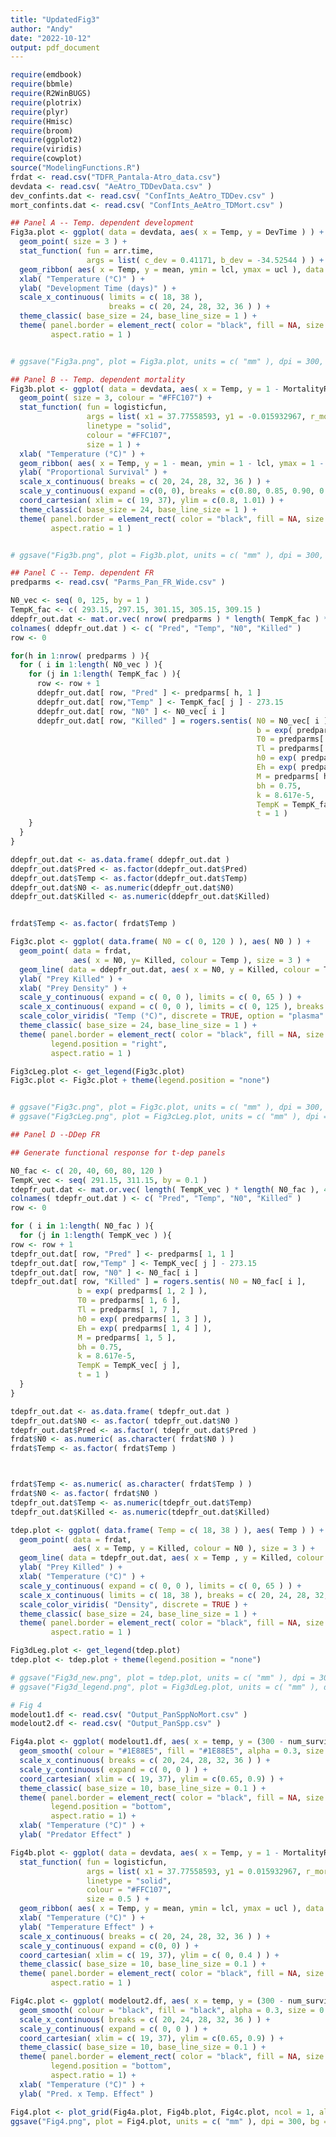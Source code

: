 ```yaml
---
title: "UpdatedFig3"
author: "Andy"
date: "2022-10-12"
output: pdf_document
---
```


```r
require(emdbook)
require(bbmle)
require(R2WinBUGS)
require(plotrix)
require(plyr)
require(Hmisc)
require(broom)
require(ggplot2)
require(viridis)
require(cowplot)
source("ModelingFunctions.R")
frdat <- read.csv("TDFR_Pantala-Atro_data.csv")
devdata <- read.csv( "AeAtro_TDDevData.csv" )
dev_confints.dat <- read.csv( "ConfInts_AeAtro_TDDev.csv" )
mort_confints.dat <- read.csv( "ConfInts_AeAtro_TDMort.csv" )

```


```r
## Panel A -- Temp. dependent development
Fig3a.plot <- ggplot( data = devdata, aes( x = Temp, y = DevTime ) ) +
  geom_point( size = 3 ) +
  stat_function( fun = arr.time, 
                 args = list( c_dev = 0.41171, b_dev = -34.52544 ) ) +
  geom_ribbon( aes( x = Temp, y = mean, ymin = lcl, ymax = ucl ), data = dev_confints.dat, alpha = 0.3 ) +
  xlab( "Temperature (°C)" ) +
  ylab( "Development Time (days)" ) +
  scale_x_continuous( limits = c( 18, 38 ), 
                      breaks = c( 20, 24, 28, 32, 36 ) ) +
  theme_classic( base_size = 24, base_line_size = 1 ) + 
  theme( panel.border = element_rect( color = "black", fill = NA, size = 0.75 ),
         aspect.ratio = 1 )


# ggsave("Fig3a.png", plot = Fig3a.plot, units = c( "mm" ), dpi = 300, bg = "white" )
```

```r
## Panel B -- Temp. dependent mortality
Fig3b.plot <- ggplot( data = devdata, aes( x = Temp, y = 1 - MortalityRate ) ) +
  geom_point( size = 3, colour = "#FFC107") +
  stat_function( fun = logisticfun,
                 args = list( x1 = 37.77558593, y1 = -0.015932967, r_mort = -1.289955323),
                 linetype = "solid",
                 colour = "#FFC107",
                 size = 1 ) +  
  xlab( "Temperature (°C)" ) +
  geom_ribbon( aes( x = Temp, y = 1 - mean, ymin = 1 - lcl, ymax = 1 - ucl ), data = mort_confints.dat, alpha = 0.3, fill = "#FFC107") +
  ylab( "Proportional Survival" ) +
  scale_x_continuous( breaks = c( 20, 24, 28, 32, 36 ) ) +
  scale_y_continuous( expand = c(0, 0), breaks = c(0.80, 0.85, 0.90, 0.95, 1.00) ) +
  coord_cartesian( xlim = c( 19, 37), ylim = c(0.8, 1.01) ) +
  theme_classic( base_size = 24, base_line_size = 1 ) + 
  theme( panel.border = element_rect( color = "black", fill = NA, size = 0.75 ),
         aspect.ratio = 1 )


# ggsave("Fig3b.png", plot = Fig3b.plot, units = c( "mm" ), dpi = 300, bg = "white" )
```

```r
## Panel C -- Temp. dependent FR
predparms <- read.csv( "Parms_Pan_FR_Wide.csv" )

N0_vec <- seq( 0, 125, by = 1 )
TempK_fac <- c( 293.15, 297.15, 301.15, 305.15, 309.15 )
ddepfr_out.dat <- mat.or.vec( nrow( predparms ) * length( TempK_fac ) * length ( N0_vec ), 4)
colnames( ddepfr_out.dat ) <- c( "Pred", "Temp", "N0", "Killed" )
row <- 0

for(h in 1:nrow( predparms ) ){
  for ( i in 1:length( N0_vec ) ){
    for (j in 1:length( TempK_fac ) ){
      row <- row + 1
      ddepfr_out.dat[ row, "Pred" ] <- predparms[ h, 1 ]
      ddepfr_out.dat[ row,"Temp" ] <- TempK_fac[ j ] - 273.15
      ddepfr_out.dat[ row, "N0" ] <- N0_vec[ i ]
      ddepfr_out.dat[ row, "Killed" ] = rogers.sentis( N0 = N0_vec[ i ], 
                                                       b = exp( predparms[ h, 2 ] ), 
                                                       T0 = predparms[ h, 6 ], 
                                                       Tl = predparms[ h, 7 ], 
                                                       h0 = exp( predparms[ h, 3 ] ), 
                                                       Eh = exp( predparms[ h, 4 ] ), 
                                                       M = predparms[ h, 5 ], 
                                                       bh = 0.75, 
                                                       k = 8.617e-5, 
                                                       TempK = TempK_fac[ j ], 
                                                       t = 1 )
    }
  }
}

ddepfr_out.dat <- as.data.frame( ddepfr_out.dat )
ddepfr_out.dat$Pred <- as.factor(ddepfr_out.dat$Pred)
ddepfr_out.dat$Temp <- as.factor(ddepfr_out.dat$Temp)
ddepfr_out.dat$N0 <- as.numeric(ddepfr_out.dat$N0)
ddepfr_out.dat$Killed <- as.numeric(ddepfr_out.dat$Killed)


frdat$Temp <- as.factor( frdat$Temp )

Fig3c.plot <- ggplot( data.frame( N0 = c( 0, 120 ) ), aes( N0 ) ) +
  geom_point( data = frdat, 
              aes( x = N0, y= Killed, colour = Temp ), size = 3 ) +
  geom_line( data = ddepfr_out.dat, aes( x = N0, y = Killed, colour = Temp ), size = 1 ) +
  ylab( "Prey Killed" ) +
  xlab( "Prey Density" ) +
  scale_y_continuous( expand = c( 0, 0 ), limits = c( 0, 65 ) ) +
  scale_x_continuous( expand = c( 0, 0 ), limits = c( 0, 125 ), breaks = c(0, 20, 40, 60, 80, 100, 120) ) +
  scale_color_viridis( "Temp (°C)", discrete = TRUE, option = "plasma" ) +
  theme_classic( base_size = 24, base_line_size = 1 ) + 
  theme( panel.border = element_rect( color = "black", fill = NA, size = 0.75 ),
         legend.position = "right",
         aspect.ratio = 1 )

Fig3cLeg.plot <- get_legend(Fig3c.plot)
Fig3c.plot <- Fig3c.plot + theme(legend.position = "none")


# ggsave("Fig3c.png", plot = Fig3c.plot, units = c( "mm" ), dpi = 300, bg = "white" )
# ggsave("Fig3cLeg.png", plot = Fig3cLeg.plot, units = c( "mm" ), dpi = 300, bg = "white" )
```

```r
## Panel D --DDep FR

## Generate functional response for t-dep panels

N0_fac <- c( 20, 40, 60, 80, 120 )
TempK_vec <- seq( 291.15, 311.15, by = 0.1 )
tdepfr_out.dat <- mat.or.vec( length( TempK_vec ) * length( N0_fac ), 4)
colnames( tdepfr_out.dat ) <- c( "Pred", "Temp", "N0", "Killed" )
row <- 0

for ( i in 1:length( N0_fac ) ){
  for (j in 1:length( TempK_vec ) ){
row <- row + 1
tdepfr_out.dat[ row, "Pred" ] <- predparms[ 1, 1 ]
tdepfr_out.dat[ row,"Temp" ] <- TempK_vec[ j ] - 273.15
tdepfr_out.dat[ row, "N0" ] <- N0_fac[ i ]
tdepfr_out.dat[ row, "Killed" ] = rogers.sentis( N0 = N0_fac[ i ], 
               b = exp( predparms[ 1, 2 ] ), 
               T0 = predparms[ 1, 6 ], 
               Tl = predparms[ 1, 7 ], 
               h0 = exp( predparms[ 1, 3 ] ), 
               Eh = exp( predparms[ 1, 4 ] ), 
               M = predparms[ 1, 5 ], 
               bh = 0.75, 
               k = 8.617e-5, 
               TempK = TempK_vec[ j ], 
               t = 1 )
  }
}

tdepfr_out.dat <- as.data.frame( tdepfr_out.dat )
tdepfr_out.dat$N0 <- as.factor( tdepfr_out.dat$N0 )
tdepfr_out.dat$Pred <- as.factor( tdepfr_out.dat$Pred )
frdat$N0 <- as.numeric( as.character( frdat$N0 ) )
frdat$Temp <- as.factor( frdat$Temp )



frdat$Temp <- as.numeric( as.character( frdat$Temp ) )
frdat$N0 <- as.factor( frdat$N0 )
tdepfr_out.dat$Temp <- as.numeric(tdepfr_out.dat$Temp)
tdepfr_out.dat$Killed <- as.numeric(tdepfr_out.dat$Killed)

tdep.plot <- ggplot( data.frame( Temp = c( 18, 38 ) ), aes( Temp ) ) +
  geom_point( data = frdat, 
              aes( x = Temp, y = Killed, colour = N0 ), size = 3 ) +
  geom_line( data = tdepfr_out.dat, aes( x = Temp , y = Killed, colour = N0 ), size = 1 ) +
  ylab( "Prey Killed" ) +
  xlab( "Temperature (°C)" ) +
  scale_y_continuous( expand = c( 0, 0 ), limits = c( 0, 65 ) ) +
  scale_x_continuous( limits = c( 18, 38 ), breaks = c( 20, 24, 28, 32, 36 ) ) +
  scale_color_viridis( "Density", discrete = TRUE ) +
  theme_classic( base_size = 24, base_line_size = 1 ) + 
  theme( panel.border = element_rect( color = "black", fill = NA, size = 0.75 ),
         aspect.ratio = 1 )

Fig3dLeg.plot <- get_legend(tdep.plot)
tdep.plot <- tdep.plot + theme(legend.position = "none")

# ggsave("Fig3d_new.png", plot = tdep.plot, units = c( "mm" ), dpi = 300, bg = "white" )
# ggsave("Fig3d_legend.png", plot = Fig3dLeg.plot, units = c( "mm" ), dpi = 300, bg = "white" )
```

```r
# Fig 4
modelout1.df <- read.csv( "Output_PanSppNoMort.csv" )
modelout2.df <- read.csv( "Output_PanSpp.csv" )

Fig4a.plot <- ggplot( modelout1.df, aes( x = temp, y = (300 - num_survive)/300 ) ) +
  geom_smooth( colour = "#1E88E5", fill = "#1E88E5", alpha = 0.3, size = 0.5 ) +
  scale_x_continuous( breaks = c( 20, 24, 28, 32, 36 ) ) +
  scale_y_continuous( expand = c( 0, 0 ) ) +
  coord_cartesian( xlim = c( 19, 37), ylim = c(0.65, 0.9) ) +
  theme_classic( base_size = 10, base_line_size = 0.1 ) +
  theme( panel.border = element_rect( color = "black", fill = NA, size = 0.75 ),
         legend.position = "bottom",
         aspect.ratio = 1) +
  xlab( "Temperature (°C)" ) +
  ylab( "Predator Effect" )

Fig4b.plot <- ggplot( data = devdata, aes( x = Temp, y = 1 - MortalityRate ) ) +
  stat_function( fun = logisticfun,
                 args = list( x1 = 37.77558593, y1 = 0.015932967, r_mort = 1.289955323),
                 linetype = "solid",
                 colour = "#FFC107",
                 size = 0.5 ) +  
  geom_ribbon( aes( x = Temp, y = mean, ymin = lcl, ymax = ucl ), data = mort_confints.dat, alpha = 0.3, fill = "#FFC107") +
  xlab( "Temperature (°C)" ) +
  ylab( "Temperature Effect" ) +
  scale_x_continuous( breaks = c( 20, 24, 28, 32, 36 ) ) +
  scale_y_continuous( expand = c(0, 0) ) +
  coord_cartesian( xlim = c( 19, 37), ylim = c( 0, 0.4 ) ) +
  theme_classic( base_size = 10, base_line_size = 0.1 ) +
  theme( panel.border = element_rect( color = "black", fill = NA, size = 0.75 ),
         aspect.ratio = 1 )

Fig4c.plot <- ggplot( modelout2.df, aes( x = temp, y = (300 - num_survive)/300 ) ) +
  geom_smooth( colour = "black", fill = "black", alpha = 0.3, size = 0.5 ) +
  scale_x_continuous( breaks = c( 20, 24, 28, 32, 36 ) ) +
  scale_y_continuous( expand = c( 0, 0 ) ) +
  coord_cartesian( xlim = c( 19, 37), ylim = c(0.65, 0.9) ) +
  theme_classic( base_size = 10, base_line_size = 0.1 ) +
  theme( panel.border = element_rect( color = "black", fill = NA, size = 0.75 ),
         legend.position = "bottom",
         aspect.ratio = 1) +
  xlab( "Temperature (°C)" ) +
  ylab( "Pred. x Temp. Effect" )

Fig4.plot <- plot_grid(Fig4a.plot, Fig4b.plot, Fig4c.plot, ncol = 1, align = c("v"), axis = c("l"), labels = c("a)", "b)", "c)" ), label_x = 0.275 )
ggsave("Fig4.png", plot = Fig4.plot, units = c( "mm" ), dpi = 300, bg = "white" )
```